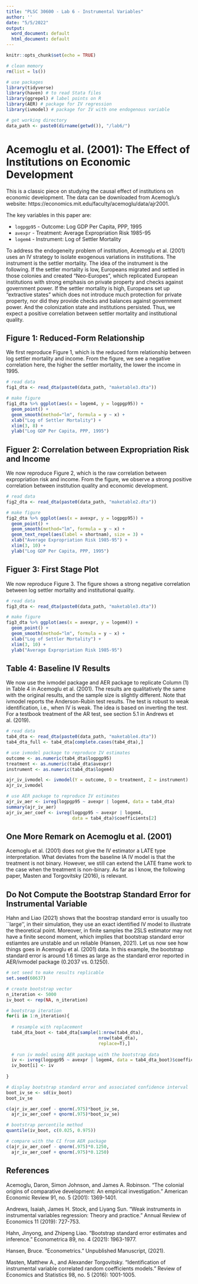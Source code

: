 ---
title: "PLSC 30600 - Lab 6 - Instrumental Variables"
author: ''
date: "5/5/2022"
output:
  word_document: default
  html_document: default
---

```{r setup, include=FALSE}
knitr::opts_chunk$set(echo = TRUE)

# clean memory
rm(list = ls())

# use packages
library(tidyverse)
library(haven) # to read Stata files
library(ggrepel) # label points on R
library(AER) # package for IV regression
library(ivmodel) # package for IV with one endogenous variable

# get working directory
data_path <- paste0(dirname(getwd()), "/lab6/")
```

# Acemoglu et al. (2001): The Effect of Institutions on Economic Development

This is a classic piece on studying the causal effect of institutions on economic development. The data can be downloaded from Acemoglu's website: https://economics.mit.edu/faculty/acemoglu/data/ajr2001.

The key variables in this paper are:

- `logpgp95` - Outcome: Log GDP Per Capita, PPP, 1995
- `avexpr` - Treatment: Average Expropriation Risk 1985-95
- `logem4` - Instrument: Log of Settler Mortality

To address the endogeneity problem of institution, Acemoglu et al. (2001) uses an IV strategy to isolate exogenous variations in institutions. The instrument is the settler mortality. The idea of the instrument is the following. If the settler mortality is low, Europeans migrated and settled in those colonies and created "Neo-Europes", which replicated European institutions with strong emphasis on private property and checks against government power. If the settler mortality is high, Europeans set up "extractive states" which does not introduce much protection for private property, nor did they provide checks and balances against government power. And the colonization state and institutions persisted. Thus, we expect a positive correlation between settler mortality and institutional quality.

## Figure 1: Reduced-Form Relationship

We first reproduce Figure 1, which is the reduced form relationship between log settler mortality and income. From the figure, we see a negative correlation here, the higher the settler mortality, the lower the income in 1995.
```{r}
# read data
fig1_dta <- read_dta(paste0(data_path, "maketable3.dta"))

# make figure
fig1_dta %>% ggplot(aes(x = logem4, y = logpgp95)) + 
  geom_point() + 
  geom_smooth(method="lm", formula = y ~ x) + 
  xlab("Log of Settler Mortality") + 
  xlim(3, 8) + 
  ylab("Log GDP Per Capita, PPP, 1995")
```

## Figuer 2: Correlation between Expropriation Risk and Income

We now reproduce Figure 2, which is the raw correlation between expropriation risk and income. From the figure, we observe a strong positive correlation between institution quality and economic development.
```{r}
# read data
fig2_dta <- read_dta(paste0(data_path, "maketable2.dta"))

# make figure
fig2_dta %>% ggplot(aes(x = avexpr, y = logpgp95)) + 
  geom_point() + 
  geom_smooth(method="lm", formula = y ~ x) + 
  geom_text_repel(aes(label = shortnam), size = 3) + 
  xlab("Average Expropriation Risk 1985-95") + 
  xlim(3, 10) + 
  ylab("Log GDP Per Capita, PPP, 1995")
```

## Figuer 3: First Stage Plot

We now reproduce Figure 3. The figure shows a strong negative correlation between log settler mortality and institutional quality.
```{r}
# read data
fig3_dta <- read_dta(paste0(data_path, "maketable3.dta"))

# make figure
fig3_dta %>% ggplot(aes(x = avexpr, y = logem4)) + 
  geom_point() + 
  geom_smooth(method="lm", formula = y ~ x) + 
  xlab("Log of Settler Mortality") + 
  xlim(3, 10) + 
  ylab("Average Expropriation Risk 1985-95")
```

## Table 4: Baseline IV Results

We now use the ivmodel package and AER package to replicate Column (1) in Table 4 in Acemoglu et al. (2001). The results are qualitatively the same with the original results, and the sample size is slightly different. Note that ivmodel reports the Anderson-Rubin test results. The test is robust to weak identification, i.e., when IV is weak. The idea is based on inverting the test. For a testbook treatment of the AR test, see section 5.1 in Andrews et al. (2019).
```{r}
# read data
tab4_dta <- read_dta(paste0(data_path, "maketable4.dta"))
tab4_dta_full <- tab4_dta[complete.cases(tab4_dta),]

# use ivmodel package to reproduce IV estimates
outcome <- as.numeric(tab4_dta$logpgp95)
treatment <- as.numeric(tab4_dta$avexpr)
instrument <- as.numeric(tab4_dta$logem4)

ajr_iv_ivmodel <- ivmodel(Y = outcome, D = treatment, Z = instrument)
ajr_iv_ivmodel

# use AER package to reproduce IV estimates
ajr_iv_aer <- ivreg(logpgp95 ~ avexpr | logem4, data = tab4_dta)
summary(ajr_iv_aer)
ajr_iv_aer_coef <- ivreg(logpgp95 ~ avexpr | logem4,
                         data = tab4_dta)$coefficients[2]
```

## One More Remark on Acemoglu et al. (2001)

Acemoglu et al. (2001) does not give the IV estimator a LATE type interpretation. What deviates from the baseline IA IV model is that the treatment is not binary. However, we still can extend the LATE frame work to the case when the treatment is non-binary. As far as I know, the following paper, Masten and Torgovitsky (2016), is relevant.

## Do Not Compute the Bootstrap Standard Error for Instrumental Variable

Hahn and Liao (2021) shows that the boostrap standard error is usually too ``large'', in their simulation, they use an exact identified IV model to illustrate the theoretical point. Moreover, in finite samples the 2SLS estimator may not have a finite second moment, which implies that bootstrap standard error estiamtes are unstable and un reliable (Hansen, 2021). Let us now see how things goes in Acemoglu et al. (2001) data. In this example, the bootstrap standard error is around 1.6 times as large as the standard error reported in AER/ivmodel package (0.2037 vs. 0.1250).
```{r}
# set seed to make results replicable
set.seed(60637)

# create bootstrap vector
n_iteration <- 5000
iv_boot <- rep(NA, n_iteration)

# bootstrap iteration
for(i in 1:n_iteration){
  
  # resample with replacement
  tab4_dta_boot <- tab4_dta[sample(1:nrow(tab4_dta), 
                                   nrow(tab4_dta), 
                                   replace=T),]
  
  # run iv model using AER package with the bootstrap data
  iv <- ivreg(logpgp95 ~ avexpr | logem4, data = tab4_dta_boot)$coefficients[2]
  iv_boot[i] <- iv
  
}

# display bootstrap standard error and associated confidence interval
boot_iv_se <- sd(iv_boot)
boot_iv_se

c(ajr_iv_aer_coef - qnorm(.975)*boot_iv_se, 
  ajr_iv_aer_coef + qnorm(.975)*boot_iv_se)

# bootstrap percentile method
quantile(iv_boot, c(0.025, 0.975))

# compare with the CI from AER package
c(ajr_iv_aer_coef - qnorm(.975)*0.1250, 
  ajr_iv_aer_coef + qnorm(.975)*0.1250)
```

## References
Acemoglu, Daron, Simon Johnson, and James A. Robinson. "The colonial origins of comparative development: An empirical investigation." American Economic Review 91, no. 5 (2001): 1369-1401.

Andrews, Isaiah, James H. Stock, and Liyang Sun. "Weak instruments in instrumental variables regression: Theory and practice." Annual Review of Economics 11 (2019): 727-753.

Hahn, Jinyong, and Zhipeng Liao. "Bootstrap standard error estimates and inference." Econometrica 89, no. 4 (2021): 1963-1977.

Hansen, Bruce. "Econometrics." Unpublished Manuscript, (2021).

Masten, Matthew A., and Alexander Torgovitsky. "Identification of instrumental variable correlated random coefficients models." Review of Economics and Statistics 98, no. 5 (2016): 1001-1005.
